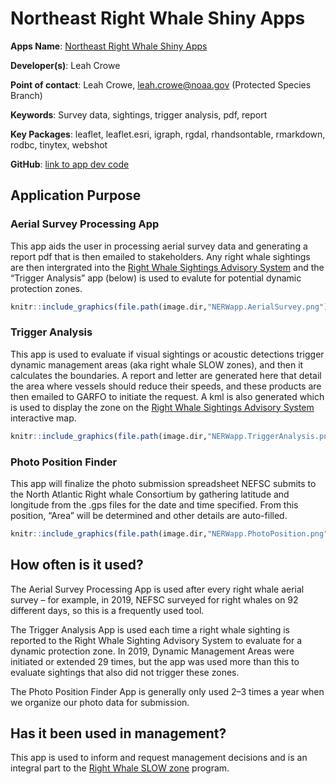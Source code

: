 # Northeast Right Whale Shiny Apps

**Apps Name**: [Northeast Right Whale Shiny Apps](http://shiny1.nefsc.noaa.gov:3838/lcrowe/narwss_rwsas_apps/)

**Developer(s)**: Leah Crowe
  
**Point of contact**: Leah Crowe, <leah.crowe@noaa.gov> (Protected Species Branch)
  
**Keywords**: Survey data, sightings, trigger analysis, pdf, report

**Key Packages**: leaflet, leaflet.esri, igraph, rgdal, rhandsontable, rmarkdown, rodbc, tinytex, webshot

**GitHub**: [link to app dev code](https://github.com/leahcrowe/narwss_rwsas_apps)

## Application Purpose

### Aerial Survey Processing App 

This app aids the user in processing aerial survey data and generating a report pdf that is then emailed to stakeholders. Any right whale sightings are then intergrated into the [Right Whale Sightings Advisory System](https://apps-nefsc.fisheries.noaa.gov/psb/surveys/MapperiframeWithText.html) and the "Trigger Analysis" app (below) is used to evalute for potential dynamic protection zones.

```r
knitr::include_graphics(file.path(image.dir,"NERWapp.AerialSurvey.png"))
```

### Trigger Analysis

This app is used to evaluate if visual sightings or acoustic detections trigger dynamic management areas (aka right whale SLOW zones), and then it calculates the boundaries. A report and letter are generated here that detail the area where vessels should reduce their speeds, and these products are then emailed to GARFO to initiate the request. A kml is also generated which is used to display the zone on the [Right Whale Sightings Advisory System](https://apps-nefsc.fisheries.noaa.gov/psb/surveys/MapperiframeWithText.html) interactive map.   



```r
knitr::include_graphics(file.path(image.dir,"NERWapp.TriggerAnalysis.png"))
```

### Photo Position Finder

This app will finalize the photo submission spreadsheet NEFSC submits to the North Atlantic Right whale Consortium by gathering latitude and longitude from the .gps files for the date and time specified. From this position, “Area” will be determined and other details are auto-filled.

```r
knitr::include_graphics(file.path(image.dir,"NERWapp.PhotoPosition.png"))
```

## How often is it used? 

The Aerial Survey Processing App is used after every right whale aerial survey -- for example, in 2019, NEFSC surveyed for right whales on 92 different days, so this is a frequently used tool. 

The Trigger Analysis App is used each time a right whale sighting is reported to the Right Whale Sighting Advisory System to evaluate for a dynamic protection zone. In 2019, Dynamic Management Areas were initiated or extended 29 times, but the app was used more than this to evaluate sightings that also did not trigger these zones. 

The Photo Position Finder App is generally only used 2–3 times a year when we organize our photo data for submission.  

## Has it been used in management?

This app is used to inform and request management decisions and is an integral part to the [Right Whale SLOW zone](https://www.fisheries.noaa.gov/feature-story/help-endangered-whales-slow-down-slow-zones) program. 
